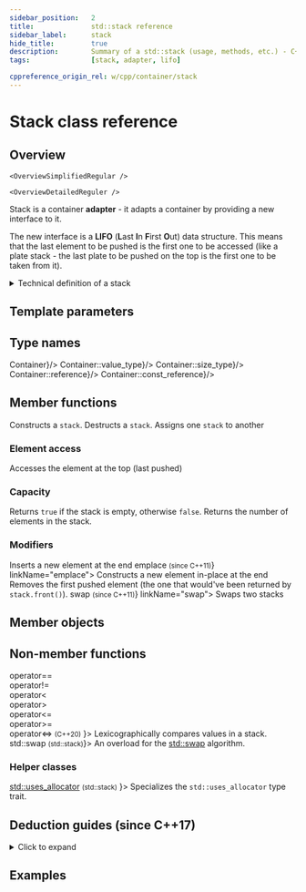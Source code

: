 ```yaml
---
sidebar_position:	2
title:				std::stack reference
sidebar_label:		stack
hide_title:			true
description:		Summary of a std::stack (usage, methods, etc.) - C++ Language
tags:				[stack, adapter, lifo]

cppreference_origin_rel: w/cpp/container/stack
---
```



<!------------------ Codes ----------------->

<!-- Overview -->

<!-- Template parameters table -->

<!-- Member objects -->

<!-- Deduction Guides -->

<NotFinished />

# Stack class reference

## Overview

<Tabs>
<TabItem value="simplified" label="Simplified" default>

	<OverviewSimplifiedRegular />

</TabItem>
<TabItem value="detailed" label="Detailed">

	<OverviewDetailedReguler />

</TabItem>
</Tabs>

Stack is a container **adapter** - it adapts a container by providing a new interface to it.

The new interface is a **LIFO** (**L**ast **I**n **F**irst **O**ut) data structure.
This means that the last element to be pushed is the first one to be accessed (like a plate stack - the last plate to be pushed on the top is the first one to be taken from it).

<details>
<summary>Technical definition of a stack</summary>
<div>

The `std::stack` class is a container adaptor that gives the programmer the functionality of a stack - specifically, a *LIFO* (last-in, first-out) data structure.

The class template acts as a wrapper to the underlying container - only a specific set of functions is provided. The stack pushes and pops the element from the back of the underlying container, known as the top of the stack.

</div>
</details>

<ClassSummary name="stack" namespaces="std" folder="queue" headerName="queue">

## Template parameters

<TemplateParameterTable />

## Type names

<SymbolTable>
	<Symbol pub name="container_type"		desc={<code>Container</code>}/>
	<Symbol pub name="value_type" 			desc={<code>Container::value_type</code>}/>
	<Symbol pub name="size_type"			desc={<code>Container::size_type</code>}/>
	<Symbol pub name="reference"			desc={<code>Container::reference</code>}/>
	<Symbol pub name="const_reference"		desc={<code>Container::const_reference</code>}/>
</SymbolTable>

## Member functions

<SymbolTable>
	<Symbol pub autoLink linkName="constructors" name="(constructors)">
		Constructs a <code>stack</code>.
	</Symbol>
	<Symbol pub autoLink linkName="destructors" name="(destructor)">
		Destructs a <code>stack</code>.
	</Symbol>
	<Symbol pub autoLink linkName="operator_assign" name="operator=">
		Assigns one <code>stack</code> to another
	</Symbol>
</SymbolTable>

### Element access

<SymbolTable>
	<Symbol pub autoLink name="top">
		Accesses the element at the top (last pushed)
	</Symbol>
</SymbolTable>

### Capacity

<SymbolTable>
	<Symbol pub autoLink name="empty">
		Returns <code>true</code> if the stack is empty, otherwise <code>false</code>.
	</Symbol>
	<Symbol pub autoLink name="size">
		Returns the number of elements in the stack.
	</Symbol>
</SymbolTable>

### Modifiers

<SymbolTable>
	<Symbol pub autoLink name="push">
		Inserts a new element at the end
	</Symbol>
	<Symbol pub autoLink name={<>emplace <small>(since C++11)</small></>} linkName="emplace">
		Constructs a new element in-place at the end
	</Symbol>
	<Symbol pub autoLink name="pop">
		Removes the first pushed element (the one that would've been returned by <code>stack.front()</code>).
	</Symbol>
	<Symbol pub autoLink name={<>swap <small>(since C++11)</small></>} linkName="swap">
		Swaps two stacks
	</Symbol>
</SymbolTable>

## Member objects

<MemberObjects />

## Non-member functions

<SymbolTable noTraits>
	<Symbol name={<>
				operator== <br/>
				operator!= <br/>
				operator&lt; <br/>
				operator&gt; <br/>
				operator&lt;= <br/>
				operator&gt;= <br/>
				operator&lt;=&gt; <small>(C++20)</small>
			</>}>
		Lexicographically compares values in a stack.
	</Symbol>
	<Symbol name={<>std::swap <small>(std::stack)</small></>}>
		An overload for the <a href="#">std::swap</a> algorithm.
	</Symbol>
</SymbolTable>

### Helper classes

<SymbolTable noTraits>
	<Symbol name={<> <a href="#">std::uses_allocator</a> <small>(std::stack)</small> </>}>
		Specializes the <code>std::uses_allocator</code> type trait.
	</Symbol>
</SymbolTable>

</ClassSummary>


## Deduction guides (since C++17)
<details>
<summary>Click to expand</summary>
<div>
	<DeductionGuides />
</div>
</details>

## Examples

<ImproveSection />
